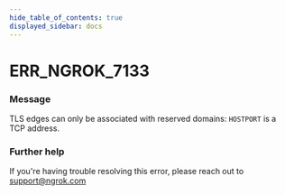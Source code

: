 ```yaml
---
hide_table_of_contents: true
displayed_sidebar: docs
---
```



# ERR_NGROK_7133

### Message

TLS edges can only be associated with reserved domains: `HOSTPORT` is a TCP address.

<ErrorDetails error="err_ngrok_7133" />

### Further help

If you're having trouble resolving this error, please reach out to [support@ngrok.com](mailto:support@ngrok.com?subject=Help%20with%20ERR_NGROK_7133)
